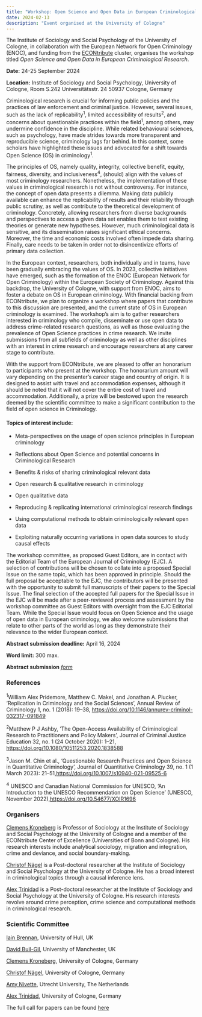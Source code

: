 ```yaml
---
title: "Workshop: Open Science and Open Data in European Criminological Research"
date: 2024-02-13
description: "Event organised at the University of Cologne"
---
```


The Institute of Sociology and Social Psychology of the University of Cologne, in collaboration with the European Network for Open Criminology (ENOC), and funding from the [ECONtribute](https://urldefense.com/v3/__https://econtribute.de/__;!!PDiH4ENfjr2_Jw!DIUFChBUjU_JoKlm2Z3-jV7ukSXnuT3D1XuGWDbbtDO4FZsx1wD8yUaR_ajVykw1ADc6ddNZgihCf7gi-gWWtQa_JuVdsCMPKtVHlA$ [econtribute[.]de]) cluster, organises the workshop titled *Open Science and Open Data in European Criminological Research*.

**Date:** 24-25 September 2024

**Location:** Institute of Sociology and Social Psychology, University of Cologne, Room S.242 Universitätsstr. 24 50937 Cologne, Germany

Criminological research is crucial for informing public policies and the practices of law enforcement and criminal justice. However, several issues, such as the lack of replicability^1^, limited accessibility of results^2^, and concerns about questionable practices within the field^1^, among others, may undermine confidence in the discipline. While related behavioural sciences, such as psychology, have made strides towards more transparent and reproducible science, criminology lags far behind. In this context, some scholars have highlighted these issues and advocated for a shift towards Open Science (OS) in criminology^1^.

The principles of OS, namely quality, integrity, collective benefit, equity, fairness, diversity, and inclusiveness^4^, (should) align with the values of most criminology researchers. Nonetheless, the implementation of these values in criminological research is not without controversy. For instance, the concept of open data presents a dilemma. Making data publicly available can enhance the replicability of results and their reliability through public scrutiny, as well as contribute to the theoretical development of criminology. Concretely, allowing researchers from diverse backgrounds and perspectives to access a given data set enables them to test existing theories or generate new hypotheses. However, much criminological data is sensitive, and its dissemination raises significant ethical concerns. Moreover, the time and economic costs involved often impede data sharing. Finally, care needs to be taken in order not to disincentivize efforts of primary data collection.

In the European context, researchers, both individually and in teams, have been gradually embracing the values of OS. In 2023, collective initiatives have emerged, such as the formation of the ENOC (European Network for Open Criminology) within the European Society of Criminology. Against this backdrop, the University of Cologne, with support from ENOC, aims to foster a debate on OS in European criminology. With financial backing from ECONtribute, we plan to organize a workshop where papers that contribute to this discussion are presented, and the current state of OS in European criminology is examined. The workshop's aim is to gather researchers interested in criminology who compile, disseminate or use open data to address crime-related research questions, as well as those evaluating the prevalence of Open Science practices in crime research. We invite submissions from all subfields of criminology as well as other disciplines with an interest in crime research and encourage researchers at any career stage to contribute.

With the support from ECONtribute, we are pleased to offer an honorarium to participants who present at the workshop. The honorarium amount will vary depending on the presenter's career stage and country of origin. It is designed to assist with travel and accommodation expenses, although it should be noted that it will not cover the entire cost of travel and accommodation. Additionally, a prize will be bestowed upon the research deemed by the scientific committee to make a significant contribution to the field of open science in Criminology.

#### Topics of interest include:

-   Meta-perspectives on the usage of open science principles in European criminology

-   Reflections about Open Science and potential concerns in Criminological Research

-   Benefits & risks of sharing criminological relevant data

-   Open research & qualitative research in criminology

-   Open qualitative data

-   Reproducing & replicating international criminological research findings

-   Using computational methods to obtain criminologically relevant open data

-   Exploiting naturally occurring variations in open data sources to study causal effects

The workshop committee, as proposed Guest Editors, are in contact with the Editorial Team of the European Journal of Criminology (EJC). A selection of contributions will be chosen to collate into a proposed Special Issue on the same topic, which has been approved in principle. Should the full proposal be acceptable to the EJC, the contributors will be presented with the opportunity to submit full manuscripts of their papers to the Special Issue. The final selection of the accepted full papers for the Special Issue in the EJC will be made after a peer-reviewed process and assessment by the workshop committee as Guest Editors with oversight from the EJC Editorial Team. While the Special Issue would focus on Open Science and the usage of open data in European criminology, we also welcome submissions that relate to other parts of the world as long as they demonstrate their relevance to the wider European context.

**Abstract submission deadline:** April 16, 2024

**Word limit:** 300 max.

**Abstract submission** *[form](https://forms.office.com/r/DVMysmWngh)*

### References

^1^William Alex Pridemore, Matthew C. Makel, and Jonathan A. Plucker, ‘Replication in Criminology and the Social Sciences’, Annual Review of Criminology 1, no. 1 (2018): 19–38, [https://doi.org/10.1146/annurev-criminol-032317-091849](https://doi.org/10.1146/annurev-criminol-032317-091849)

^2^Matthew P J Ashby, ‘The Open-Access Availability of Criminological Research to Practitioners and Policy Makers’, Journal of Criminal Justice Education 32, no. 1 (24 October 2020): 1–21, [https://doi.org/10.1080/10511253.2020.1838588](https://doi.org/10.1080/10511253.2020.1838588)

^3^Jason M. Chin et al., ‘Questionable Research Practices and Open Science in Quantitative Criminology’, Journal of Quantitative Criminology 39, no. 1 (1 March 2023): 21–51,[https://doi.org/10.1007/s10940-021-09525-6](https://doi.org/10.1007/s10940-021-09525-6)

^4^ UNESCO and Canadian National Commission for UNESCO, ‘An Introduction to the UNESCO Recommendation on Open Science’ (UNESCO, November 2022),[https://doi.org/10.54677/XOIR1696](https://doi.org/10.54677/XOIR1696)

### Organisers

[Clemens Kroneberg](https://urldefense.com/v3/__https://www.kroneberg.eu/__;!!PDiH4ENfjr2_Jw!DIUFChBUjU_JoKlm2Z3-jV7ukSXnuT3D1XuGWDbbtDO4FZsx1wD8yUaR_ajVykw1ADc6ddNZgihCf7gi-gWWtQa_JuVdsCNhcexygg$ [kroneberg[.]eu]) is Professor of Sociology at the Institute of Sociology and Social Psychology at the University of Cologne and a member of the ECONtribute Center of Excellence (Universities of Bonn and Cologne). His research interests include analytical sociology, migration and integration, crime and deviance, and social boundary-making.

[Christof Nägel](https://urldefense.com/v3/__https://christofnaegel.netlify.app/__;!!PDiH4ENfjr2_Jw!DIUFChBUjU_JoKlm2Z3-jV7ukSXnuT3D1XuGWDbbtDO4FZsx1wD8yUaR_ajVykw1ADc6ddNZgihCf7gi-gWWtQa_JuVdsCMvKNYF1w$ [christofnaegel[.]netlify[.]app]) is a Post-doctoral researcher at the Institute of Sociology and Social Psychology at the University of Cologne. He has a broad interest in criminological topics through a causal inference lens.

[Alex Trinidad](https://urldefense.com/v3/__https://www.alexandertrinidad.com/__;!!PDiH4ENfjr2_Jw!DIUFChBUjU_JoKlm2Z3-jV7ukSXnuT3D1XuGWDbbtDO4FZsx1wD8yUaR_ajVykw1ADc6ddNZgihCf7gi-gWWtQa_JuVdsCM3pc_lbw$ [alexandertrinidad[.]com]) is a Post-doctoral researcher at the Institute of Sociology and Social Psychology at the University of Cologne. His research interests revolve around crime perception, crime science and computational methods in criminological research.

### Scientific Committee

[Iain Brennan](https://urldefense.com/v3/__https://hull-repository.worktribe.com/person/316584/iain-brennan__;!!PDiH4ENfjr2_Jw!DIUFChBUjU_JoKlm2Z3-jV7ukSXnuT3D1XuGWDbbtDO4FZsx1wD8yUaR_ajVykw1ADc6ddNZgihCf7gi-gWWtQa_JuVdsCPcCLcKiQ$ [hull-repository[.]worktribe[.]com]), University of Hull, UK

[David Buil-Gil](https://urldefense.com/v3/__https://builgil.com/__;!!PDiH4ENfjr2_Jw!DIUFChBUjU_JoKlm2Z3-jV7ukSXnuT3D1XuGWDbbtDO4FZsx1wD8yUaR_ajVykw1ADc6ddNZgihCf7gi-gWWtQa_JuVdsCNZQCh70g$ [builgil[.]com]), University of Manchester, UK

[Clemens Kroneberg](https://urldefense.com/v3/__https://www.kroneberg.eu/__;!!PDiH4ENfjr2_Jw!DIUFChBUjU_JoKlm2Z3-jV7ukSXnuT3D1XuGWDbbtDO4FZsx1wD8yUaR_ajVykw1ADc6ddNZgihCf7gi-gWWtQa_JuVdsCNhcexygg$ [kroneberg[.]eu]), University of Cologne, Germany

[Christof Nägel](https://urldefense.com/v3/__https://christofnaegel.netlify.app/__;!!PDiH4ENfjr2_Jw!DIUFChBUjU_JoKlm2Z3-jV7ukSXnuT3D1XuGWDbbtDO4FZsx1wD8yUaR_ajVykw1ADc6ddNZgihCf7gi-gWWtQa_JuVdsCMvKNYF1w$ [christofnaegel[.]netlify[.]app]), University of Cologne, Germany

[Amy Nivette](https://urldefense.com/v3/__https://anivet.netlify.app/__;!!PDiH4ENfjr2_Jw!DIUFChBUjU_JoKlm2Z3-jV7ukSXnuT3D1XuGWDbbtDO4FZsx1wD8yUaR_ajVykw1ADc6ddNZgihCf7gi-gWWtQa_JuVdsCOp-HQqBw$ [anivet[.]netlify[.]app]), Utrecht University, The Netherlands

[Alex Trinidad](https://urldefense.com/v3/__https://www.alexandertrinidad.com/__;!!PDiH4ENfjr2_Jw!DIUFChBUjU_JoKlm2Z3-jV7ukSXnuT3D1XuGWDbbtDO4FZsx1wD8yUaR_ajVykw1ADc6ddNZgihCf7gi-gWWtQa_JuVdsCM3pc_lbw$ [alexandertrinidad[.]com]), University of Cologne, Germany

The full call for papers can be found [here](https://urldefense.com/v3/__https://econtribute.de/wp-content/uploads/Call-for-Papers_Crim_ECONtr_ENOC_UzK.pdf__;!!PDiH4ENfjr2_Jw!DIUFChBUjU_JoKlm2Z3-jV7ukSXnuT3D1XuGWDbbtDO4FZsx1wD8yUaR_ajVykw1ADc6ddNZgihCf7gi-gWWtQa_JuVdsCPvjOvEgQ$ [econtribute[.]de])
